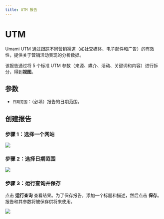 ```yaml
---
title: UTM 报告
---
```


# UTM

Umami UTM 通过跟踪不同营销渠道（如社交媒体、电子邮件和广告）的有效性，提供关于营销活动表现的分析数据。

该报告通过将 5 个标准 UTM 参数（来源、媒介、活动、关键词和内容）进行拆分，得到**视图**。

## 参数

- `日期范围`：（必填）报告的日期范围。

## 创建报告

### 步骤 1：选择一个网站

<img src="/images/v2/utm-website.png" />

### 步骤 2：选择日期范围

<img src="/images/v2/utm-date-range.png" />

### 步骤 3：运行查询并保存

点击 **运行查询** 查看结果。为了保存报告，添加一个标题和描述，然后点击 **保存**。
报告和其参数将被保存供将来使用。

<img src="/images/v2/utm-details.png" />
